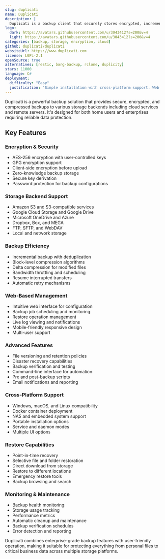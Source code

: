 ```yaml
---
slug: duplicati
name: Duplicati
description: |
  Duplicati is a backup client that securely stores encrypted, incremental, compressed backups on cloud storage services and remote file servers.
logo:
  dark: https://avatars.githubusercontent.com/u/3043412?s=200&v=4
  light: https://avatars.githubusercontent.com/u/3043412?s=200&v=4
categories: [backup, storage, encryption, cloud]
github: duplicati/duplicati
websiteUrl: https://www.duplicati.com
license: LGPL-2.1
openSource: true
alternatives: [restic, borg-backup, rclone, duplicity]
stars: 11000
language: C#
deployment:
  difficulty: "Easy"
  justification: "Simple installation with cross-platform support. Web-based configuration interface makes setup straightforward with minimal technical knowledge required."
---
```


Duplicati is a powerful backup solution that provides secure, encrypted, and compressed backups to various storage backends including cloud services and remote servers. It's designed for both home users and enterprises requiring reliable data protection.

## Key Features

### Encryption & Security

- AES-256 encryption with user-controlled keys
- GPG encryption support
- Client-side encryption before upload
- Zero-knowledge backup storage
- Secure key derivation
- Password protection for backup configurations

### Storage Backend Support

- Amazon S3 and S3-compatible services
- Google Cloud Storage and Google Drive
- Microsoft OneDrive and Azure
- Dropbox, Box, and MEGA
- FTP, SFTP, and WebDAV
- Local and network storage

### Backup Efficiency

- Incremental backup with deduplication
- Block-level compression algorithms
- Delta compression for modified files
- Bandwidth throttling and scheduling
- Resume interrupted transfers
- Automatic retry mechanisms

### Web-Based Management

- Intuitive web interface for configuration
- Backup job scheduling and monitoring
- Restore operation management
- Live log viewing and notifications
- Mobile-friendly responsive design
- Multi-user support

### Advanced Features

- File versioning and retention policies
- Disaster recovery capabilities
- Backup verification and testing
- Command-line interface for automation
- Pre and post-backup scripts
- Email notifications and reporting

### Cross-Platform Support

- Windows, macOS, and Linux compatibility
- Docker container deployment
- NAS and embedded system support
- Portable installation options
- Service and daemon modes
- Multiple UI options

### Restore Capabilities

- Point-in-time recovery
- Selective file and folder restoration
- Direct download from storage
- Restore to different locations
- Emergency restore tools
- Backup browsing and search

### Monitoring & Maintenance

- Backup health monitoring
- Storage usage tracking
- Performance metrics
- Automatic cleanup and maintenance
- Backup verification schedules
- Error detection and reporting

Duplicati combines enterprise-grade backup features with user-friendly operation, making it suitable for protecting everything from personal files to critical business data across multiple storage platforms.